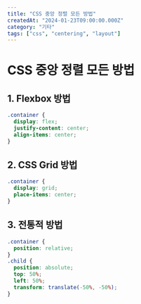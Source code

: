 ```yaml
---
title: "CSS 중앙 정렬 모든 방법"
createdAt: "2024-01-23T09:00:00.000Z"
category: "기타"
tags: ["css", "centering", "layout"]
---
```


# CSS 중앙 정렬 모든 방법

## 1. Flexbox 방법

```css
.container {
  display: flex;
  justify-content: center;
  align-items: center;
}
```

## 2. CSS Grid 방법

```css
.container {
  display: grid;
  place-items: center;
}
```

## 3. 전통적 방법

```css
.container {
  position: relative;
}
.child {
  position: absolute;
  top: 50%;
  left: 50%;
  transform: translate(-50%, -50%);
}
```
